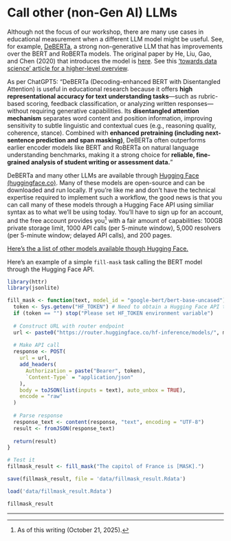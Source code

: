 # Call other (non-Gen AI) LLMs

Although not the focus of our workshop, there are many use cases in educational measurement when a different LLM model might be useful.
See, for example, [DeBERTa](https://huggingface.co/docs/transformers/en/model_doc/deberta), a strong non-generative LLM that has improvements over the BERT and RoBERTa models.
The original paper by He, Liu, Gao, and Chen (2020) that introduces the model is [here](https://arxiv.org/abs/2006.03654). 
See this ['towards data science' article for a higher-level overview](https://towardsdatascience.com/large-language-models-deberta-decoding-enhanced-bert-with-disentangled-attention-90016668db4b/).

As per ChatGPT5: "DeBERTa (Decoding-enhanced BERT with Disentangled Attention) is useful in educational research because it offers **high representational accuracy for text understanding tasks**—such as rubric-based scoring, feedback classification, or analyzing written responses—without requiring generative capabilities. 
Its **disentangled attention mechanism** separates word content and position information, improving sensitivity to subtle linguistic and contextual cues (e.g., reasoning quality, coherence, stance). 
Combined with **enhanced pretraining (including next-sentence prediction and span masking)**, DeBERTa often outperforms earlier encoder models like BERT and RoBERTa on natural language understanding benchmarks, making it a strong choice for **reliable, fine-grained analysis of student writing or assessment data.**"

DeBERTa and many other LLMs are available through [Hugging Face (huggingface.co)](https://huggingface.co/).
Many of these models are open-source and can be downloaded and run locally. 
If you're like me and don't have the technical expertise required to implement such a workflow, the good news is that you can call many of these models through a Hugging Face API using similiar syntax as to what we'll be using today.
You'll have to sign up for an account, and the free account provides you[^1] with a fair amount of capabilities: 100GB private storage limit, 1000 API calls (per 5-minute window), 5,000 resolvers (per 5-minute window; delayed API calls), and 200 pages.

[Here's the a list of other models available though Hugging Face.](https://huggingface.co/models)

Here's an example of a simple `fill-mask` task calling the BERT model through the Hugging Face API.

```r

library(httr)
library(jsonlite)

fill_mask <- function(text, model_id = "google-bert/bert-base-uncased") {
  token <- Sys.getenv("HF_TOKEN") # Need to obtain a Hugging Face API token
  if (token == "") stop("Please set HF_TOKEN environment variable")
  
  # Construct URL with router endpoint
  url <- paste0("https://router.huggingface.co/hf-inference/models/", model_id)
  
  # Make API call
  response <- POST(
    url = url,
    add_headers(
      Authorization = paste("Bearer", token),
      `Content-Type` = "application/json"
    ),
    body = toJSON(list(inputs = text), auto_unbox = TRUE),
    encode = "raw"
  )
  
  # Parse response
  response_text <- content(response, "text", encoding = "UTF-8")
  result <- fromJSON(response_text)
  
  return(result)
}

# Test it
fillmask_result <- fill_mask("The capitol of France is [MASK].")
```
```r
save(fillmask_result, file = 'data/fillmask_result.Rdata')
```
```r
load('data/fillmask_result.Rdata')
```
```r
fillmask_result
```


***
[^1]: As of this writing (October 21, 2025).
